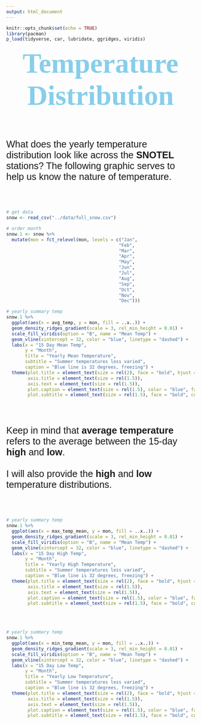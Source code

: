 ```yaml
---
output: html_document
---
```


```r
knitr::opts_chunk$set(echo = TRUE)
library(pacman)
p_load(tidyverse, car, lubridate, ggridges, viridis)
```

<p id = "title"><strong>Temperature Distribution</strong></p>

<br><br>

<p id = "desc">What does the yearly temperature distribution look like across the <strong>SNOTEL</strong> stations? The following graphic serves to help us know the nature of temperature.</p>

<br><br>

```r
# get data
snow <- read_csv("../data/full_snow.csv")

# order month
snow.1 <- snow %>% 
  mutate(mon = fct_relevel(mon, levels = c("Jan",
                                          "Feb",
                                          "Mar",
                                          "Apr",
                                          "May",
                                          "Jun",
                                          "Jul",
                                          "Aug",
                                          "Sep",
                                          "Oct",
                                          "Nov",
                                          "Dec")))

# yearly summary temp
snow.1 %>% 
  ggplot(aes(x = avg_temp, y = mon, fill = ..x..)) +
  geom_density_ridges_gradient(scale = 3, rel_min_height = 0.01) +
  scale_fill_viridis(option = "B", name = "Mean Temp") +
  geom_vline(xintercept = 32, color = "blue", linetype = "dashed") +
  labs(x = "15 Day Mean Temp",
       y = "Month",
       title = "Yearly Mean Temperature",
       subtitle = "Summer temperatures less varied",
       caption = "Blue line is 32 degrees, freezing") +
  theme(plot.title = element_text(size = rel(2), face = "bold", hjust = .5),
        axis.title = element_text(size = rel(1.5)),
        axis.text = element_text(size = rel(1.5)),
        plot.caption = element_text(size = rel(1.5), color = "blue", face = "bold"),
        plot.subtitle = element_text(size = rel(1.5), face = "bold", color = "red"))
```

<br><br>

<p id = "desc">Keep in mind that <strong>average temperature</strong> refers to the average between the 15-day <strong>high</strong> and <strong>low</strong>.<br><br> I will also provide the <strong>high</strong> and <strong>low</strong> temperature distributions.</p>

<br><br>

```r
# yearly summary temp
snow.1 %>% 
  ggplot(aes(x = max_temp_mean, y = mon, fill = ..x..)) +
  geom_density_ridges_gradient(scale = 3, rel_min_height = 0.01) +
  scale_fill_viridis(option = "B", name = "Mean Temp") +
  geom_vline(xintercept = 32, color = "blue", linetype = "dashed") +
  labs(x = "15 Day High Temp",
       y = "Month",
       title = "Yearly High Temperature",
       subtitle = "Summer temperatures less varied",
       caption = "Blue line is 32 degrees, freezing") +
  theme(plot.title = element_text(size = rel(2), face = "bold", hjust = .5),
        axis.title = element_text(size = rel(1.5)),
        axis.text = element_text(size = rel(1.5)),
        plot.caption = element_text(size = rel(1.5), color = "blue", face = "bold"),
        plot.subtitle = element_text(size = rel(1.5), face = "bold", color = "red"))
```

<br><br>

```r
# yearly summary temp
snow.1 %>% 
  ggplot(aes(x = min_temp_mean, y = mon, fill = ..x..)) +
  geom_density_ridges_gradient(scale = 3, rel_min_height = 0.01) +
  scale_fill_viridis(option = "B", name = "Mean Temp") +
  geom_vline(xintercept = 32, color = "blue", linetype = "dashed") +
  labs(x = "15 Day Low Temp",
       y = "Month",
       title = "Yearly Low Temperature",
       subtitle = "Summer temperatures less varied",
       caption = "Blue line is 32 degrees, freezing") +
  theme(plot.title = element_text(size = rel(2), face = "bold", hjust = .5),
        axis.title = element_text(size = rel(1.5)),
        axis.text = element_text(size = rel(1.5)),
        plot.caption = element_text(size = rel(1.5), color = "blue", face = "bold"),
        plot.subtitle = element_text(size = rel(1.5), face = "bold", color = "red"))
```








<br><br>
<p id = "desc"> </p>
<a id = "link" href = "" target = "_blank"> </a>
<i></i>
<strong></strong>



<style>
@import url('https://fonts.googleapis.com/css?family=Oswald|Ubuntu');
@import url('https://fonts.googleapis.com/css?family=Quicksand');
@import url('https://fonts.googleapis.com/css?family=Baloo+Tamma');
#title {
margin: auto;
text-align: center;
font-size: 75px;
font-family: 'Baloo Tamma', cursive;
color: skyblue;
}
#desc{
font-size: 25px;
font-family: 'Quicksand', sans-serif;
}
#link{
margin: auto;
text-align: center;
font-size: 30px;
color: brown;
}
#bullet{
list-style-type: square;
}
#list{
font-size: 30px;
font-family: 'Quicksand', sans-serif;
margin-bottom: 1em;
color: blue;
}
#section{
margin: auto;
text-align: center;
font-size: 35px;
font-family: 'Yanone Kaffeesatz', sans-serif;
color: #106414;
letter-spacing: 5px;
}
</style>